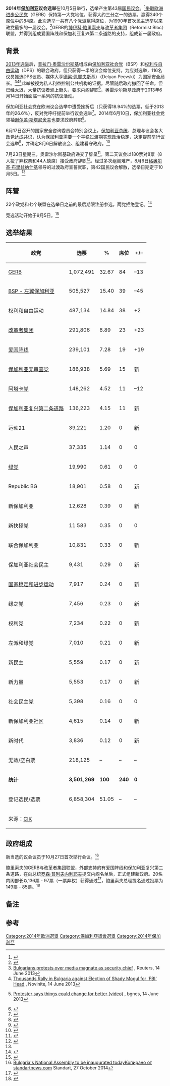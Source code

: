{{Infobox election
| election_name = 2014年保加利亚议会选举
| country = 保加利亚
| type = parliamentary
| ongoing = no
| previous_election = 2013年保加利亚议会选举
| previous_year = 2013
| next_election = 
| next_year = 2017
| seats_for_election = [[国民议会_(保加利亚)|国民议会]]全部240个议席
| majority_seats = 121席
| election_date = 2014年10月5日
| turnout =

<!--GERB-->
| image1 = [[File:Boyko_Borisov_EPP_2014.jpg|115px]]
| leader1 = [[博伊科·鲍里索夫|博伊科·鲍里索夫]]
| party1 = GERB
| leader_since1   = 2006
| popular_vote1   = 32.7%
| last_election1  = 97席, 30.5%
| seats1          = 84
| seat_change1    = {{decrease}} 13
| percentage1     = 
| swing1          = {{increase}} 2.2[[百分点|pp]]

<!-- BSP -->
| image2 =  [[File:Mishomikov.jpg|95px]]
| leader2 = [[米哈伊尔·米科夫|米哈伊尔·米科夫]]
| leader_since2   = 2014
| party2          = 保加利亚联盟
| last_election2  = 84席, 26.6%
| seats2          = 39
| seat_change2    = {{decrease}} 45
| popular_vote2   = 15.4%
| percentage2     = 
| swing2          = {{decrease}} 11.2[[百分点|pp]]

<!-- MRF -->
| image3 = [[File:Lutfi_Mestan_Chairman_of_DPS.jpg|150x150px]]
| leader3 = [[柳特维·梅斯坦|柳特维·梅斯坦]]<br>（Lyutvi Mestan）
| party3 = 权利和自由运动
| leader_since3   = 2013
| last_election3  = 36席, 11.3%
| seats3          = 38
| seat_change3    = {{increase}} 2
| popular_vote3   = 14.8%
| percentage3     = 
| swing3          = {{increase}} 3.5[[百分点|pp]]

<!--Reformist Bloc-->
| image4 = [[File:Radan_Kanev_2011.jpg|150x150px]]
| leader4 = [[拉丹·卡内夫|拉丹·卡内夫]]<br>（Radan Kanev）
| leader_since4= 2013
| leader_seat4 =
| party4 = 改革者集团
| last_election4  = 0席, 9.4%{{efn|name=A|[[2013年保加利亚议会选举|上次选举]]中的的政党联盟。}}
| seats4          = 23
| seat_change4    ={{increase}} 23
| popular_vote4   = 
| percentage4     = 8.9%
| swing4          = {{decrease}} 0.5[[百分点|pp]]

<!--Patriotic Front-->
| image5 =
| leader5 = [[瓦列里·西美昂诺夫|瓦列里·西美昂诺夫]]<br>（Valeri Simeonov）
| leader_since5= 2014
| leader_seat5 =
| party5 = 爱国阵线
| last_election5  = 0席, 5.7%{{efn|name=A}}
| seats5          = 19
| seat_change5    = {{increase}} 19
| popular_vote5   = 
| percentage5     = 7.3%
| swing5          = {{increase}} 1.6[[百分点|pp]]

<!--Bulgaria Without Censorship-->
| image6 =
| leader6 = [[尼科莱·巴列科夫|尼科莱·巴列科夫]]<br>（Nikolay Barekov）
| leader_since6= 2014
| leader_seat6 =
| party6 = 保加利亚无审查党
| last_election6  = N/A
| seats6          = 15
| seat_change6    = ''新''
| popular_vote6   = 
| percentage6     = 5.7%
| swing6          = ''新''

<!--Attack-->
| image7 =  [[File:Volen_Siderov_ATAKA.jpg|150x150px]]
| leader7 = [[沃伦·锡德罗夫|沃伦·锡德罗夫]]<br>（Volen Siderov）
| party7 = 阿塔卡党
| leaders_seat7 = 
| leader_since7   = 2005
| last_election7  = 23席, 7.3%
| seats7          = 11
| seat_change7    = {{decrease}} 12
| popular_vote7   = 
| percentage7     = 4.5%
| swing7          = {{decrease}} 2.8[[百分点|pp]]

<!--Alternative for Bulgarian Revival-->
| image8 = [[File:Georgi_S._Parvanov.jpg|150x150px]]
| leader8 = [[格奥尔基·珀尔瓦诺夫|格奥尔基·珀尔瓦诺夫]]
| leader_since8= 2014
| leader_seat8 =
| party8 = 保加利亚复兴第二条道路
| last_election8  = ''新''
| seats8          = 11
| seat_change8    = ''新''
| popular_vote8   = 
| percentage8     = 4.1%
| swing8          = ''新''

| map_image       = 
| map_size        = 
| map_caption     = 

| title           = 总理
| before_election = [[格奥尔基·布里兹纳什基|格奥尔基·布里兹纳什基]]
| before_party    = 独立人士
| after_election  = [[博伊科·鲍里索夫|博伊科·鲍里索夫]]
| after_party     = GERB
}}

'''2014年[[保加利亚|保加利亚]]议会选举'''在10月5日举行，选举产生第43届[[国民议会_(保加利亚)|国民议会]]。<ref name="Sofia News Agency">{{cite web|title=Bulgaria's 42nd Parliament Dissolved, Elections on October 5|url=http://www.novinite.com/articles/162542/Bulgaria%27s+42nd+Parliament+Dissolved%2C+Elections+on+October+5|website=Novinite.com|publisher=Sofia News Agency|accessdate=9 August 2014|archive-date=2020-09-07|archive-url=https://web.archive.org/web/20200907083843/https://www.novinite.com/articles/162542/Bulgaria%27s+42nd+Parliament+Dissolved%2C+Elections+on+October+5|dead-url=no}}</ref>[[保加利亚欧洲发展公民党|争取欧洲进步公民党]]（GERB）保持第一大党地位，获得大约三分之一的选票，赢得240个席位中的84席。此次选举一共有八个党派赢得席位，为1990年首次民主选举以来政党最多的一届议会。<ref>{{cite web|last1=Petrov|first1=Angel|title=Bulgaria's Grand Parliament Chessboard Might Be Both Ailment and Cure|url=http://www.novinite.com/articles/163898/Bulgaria%27s+Grand+Parliament+Chessboard+Might+Be+Both+Ailment+and+Cure|website=Novinite.com|publisher=Sofia News Agency|accessdate=7 October 2014|archive-date=2020-09-07|archive-url=https://web.archive.org/web/20200907081534/https://www.novinite.com/articles/163898/Bulgaria%27s+Grand+Parliament+Chessboard+Might+Be+Both+Ailment+and+Cure|dead-url=no}}</ref>GERB的[[博伊科·鲍里索夫|博伊科·鲍里索夫]]与[[改革者集团|改革者集团]]（Reformist Bloc）联盟，并得到组成爱国阵线和保加利亚复兴第二条道路的支持，组成新一届政府。

==背景==

[[2013年保加利亚议会选举|2013年选举]]后，[[普拉门·奥雷沙尔斯基|普拉门·奥雷沙尔斯基]]组成由[[保加利亚社会党|保加利亚社会党]]（BSP）和[[权利与自由运动|权利与自由运动]]（DPS）的联合政府，但只获得一半的议会席位支持。为应对选举，116名议员推选DPS议员、媒体大亨[[德梁·佩耶夫斯基|德梁·佩耶夫斯基]]）（Delyan Peevski）为国家安全局长。<ref name="reuters">[http://www.reuters.com/article/2013/06/14/us-bulgaria-government-idUSBRE95D0ML20130614 Bulgarians protests over media magnate as security chief] {{Wayback|url=http://www.reuters.com/article/2013/06/14/us-bulgaria-government-idUSBRE95D0ML20130614 |date=20151001133430 }}, Reuters, 14 June 2013</ref><ref>[http://www.novinite.com/view_news.php?id=151268 Thousands Rally in Bulgaria against Election of Shady Mogul for 'FBI' Head] {{Wayback|url=http://www.novinite.com/view_news.php?id=151268 |date=20170202084910 }}, Novinite, 14 June 2013</ref><ref name="bgnes1">{{bg icon}} [http://video.bgnes.com/view/41781 Protester says things could change for better (video)] {{Wayback|url=http://video.bgnes.com/view/41781 |date=20141006081939 }}, bgnes, 14 June 2013</ref>此举被视为私人利益控制公共机构的证据。尽管随后政府撤回了任命，但已经太迟，大量抗议者涌上街头，要求内阁辞职<ref>{{cite web|title=保加利亚百名议员和部长遭抗议者围困长达8小时|url=http://gb.cri.cn/42071/2013/07/25/5411s4194941.htm|website=Novinite.com|publisher=国际在线|accessdate=2013-07-25|archive-date=2019-09-12|archive-url=https://web.archive.org/web/20190912020959/http://news.cri.cn/gb/42071/2013/07/25/5411s4194941.htm|dead-url=no}}</ref>，奥雷沙尔斯基政府于2013年6月14日开始面临一系列的抗议活动。

保加利亚社会党在欧洲议会选举中遭受挫折后（只获得18.94%的选票，低于2013年的26.6%），反对党呼吁提前举行议会选举<ref>{{cite web|title=Bulgarian Co-ruling Party DPS Calls for Early Elections by end-2014|url=http://www.novinite.com/articles/161086/Bulgarian+Co-ruling+Party+DPS+Calls+for+Early+Elections+by+end-2014|website=Novinite.com|publisher=Sofia News Agency|accessdate=5 June 2014|archive-date=2020-09-07|archive-url=https://web.archive.org/web/20200907025612/https://www.novinite.com/articles/161086/Bulgarian+Co-ruling+Party+DPS+Calls+for+Early+Elections+by+end-2014|dead-url=no}}</ref>。2014年6月10日，保加利亚社会党领袖[[谢尔盖·斯塔尼舍夫|谢尔盖·斯塔尼舍夫]]也要求政府辞职<ref name=Resign>{{cite web|title=BSP Leader Stanishev Demands Government Resignation, July Elections|url=http://www.novinite.com/articles/161192/BSP+Leader+Stanishev+Demands+Government+Resignation%2C+July+Elections|website=Novinite.com|publisher=Sofia News Agency|accessdate=10 June 2014|archive-date=2020-09-07|archive-url=https://web.archive.org/web/20200907074939/https://www.novinite.com/articles/161192/BSP+Leader+Stanishev+Demands+Government+Resignation%2C+July+Elections|dead-url=no}}</ref>。

6月17日召开的国家安全咨询委员会特别会议上，[[保加利亚总统|保加利亚总统]]、总理与议会各大政党达成共识，认为保加利亚需要一个平稳过渡期实现政治稳定，决定提前举行议会选举<ref>{{cite web|title=President Plevneliev Urges Outgoing Parliament to Review Budget|url=http://www.novinite.com/articles/161878/President+Plevneliev+Urges+Outgoing+Parliament+to+Review+Budget|website=Novinite.com|publisher=Sofia News Agency|accessdate=9 July 2014|archive-date=2020-01-07|archive-url=https://web.archive.org/web/20200107224206/https://www.novinite.com/articles/161878/President+Plevneliev+Urges+Outgoing+Parliament+to+Review+Budget|dead-url=no}}</ref>，并确定8月6日解散议会、组建看守政府。<ref>{{cite web|title=Bulgarian Gov't to Resign between July 23, 25 - PM Oresharski|url=http://www.novinite.com/articles/161825/Bulgarian+Gov%27t+to+Resign+between+July+23%2C+25+-+PM+Oresharski|website=Novinite.com|publisher=Sofia News Agency|accessdate=9 July 2014|archive-date=2020-01-07|archive-url=https://web.archive.org/web/20200107170157/https://www.novinite.com/articles/161825/Bulgarian+Gov't+to+Resign+between+July+23,+25+-+PM+Oresharski|dead-url=no}}</ref>

7月23日星期三，奥雷沙尔斯基政府递交了辞呈<ref>{{cite web|title=Bulgaria's PM Plamen Oresharski Resigns|url=http://www.novinite.com/articles/162217/Bulgaria%27s+PM+Plamen+Oresharski+Resigns|website=Novinite.com|publisher=Sofia News Agency|accessdate=25 July 2014|archive-date=2020-01-07|archive-url=https://web.archive.org/web/20200107143429/https://www.novinite.com/articles/162217/Bulgaria's+PM+Plamen+Oresharski+Resigns|dead-url=no}}</ref>。第二天议会以180票对8票（8人投了弃权票和44人缺席）接受政府辞职<ref>{{cite web|title=Bulgarian Parliament Approves Government Resignation|url=http://www.novinite.com/articles/162218/Bulgarian+Parliament+Approves+Government+%3Cb%3EResignation%3C/b%3E|website=Novinite.com|publisher=Sofia News Agency|accessdate=25 July 2014|archive-date=2016-03-03|archive-url=https://web.archive.org/web/20160303192809/http://www.novinite.com/articles/162218/Bulgarian+Parliament+Approves+Government+%3Cb%3EResignation%3C/b%3E|dead-url=no}}</ref>。经过多次组阁难产，8月6日[[格奥尔基·布里兹纳什基|格奥尔基·布里兹纳什基]]领导的过渡政府宣誓就职，第42国民议会解散，选举日期定于10月5日。<ref name="Sofia News Agency"/>

==阵营==
22个政党和七个联盟在选举日之前的最后期限注册参选，两党拒绝登记。<ref>{{cite web|title=Seven Coalitions, 22 Parties to Run in Bulgaria's Early Elections|url=http://www.novinite.com/articles/162833/Seven+Coalitions%2C+22+Parties+to+Run+in+Bulgaria%27s+Early+Elections|website=Novinite.com|publisher=Sofia News Agency|accessdate=22 August 2014|archive-url=https://web.archive.org/web/20151210055831/http://www.novinite.com/articles/162833/Seven+Coalitions%2C+22+Parties+to+Run+in+Bulgaria%27s+Early+Elections|archive-date=2015-12-10|dead-url=yes}}</ref>

竞选活动开始于9月5日。<ref>{{cite web|title=Elections Campaign in Bulgaria To Start On Friday|url=http://www.novinite.com/articles/163138/Elections+Campaign+in+Bulgaria+To+Start+On+Friday|website=Novinite.com|publisher=Sofia News Agency|accessdate=8 September 2014|archive-url=https://web.archive.org/web/20151208220532/http://www.novinite.com/articles/163138/Elections+Campaign+in+Bulgaria+To+Start+On+Friday|archive-date=2015-12-08|dead-url=yes}}</ref>

==选举结果==
{|  class=wikitable style=text-align:right
!政党
!选票
!%
!席位
!+/–
|-
|align=left|[[GERB|GERB]]||1,072,491||32.67||84||–13
|-
|align=left|[[保加利亚联盟|BSP - 左翼保加利亚]]||505,527||15.40||39||–45
|-
|align=left|[[权利和自由运动|权利和自由运动]]||487,134||14.84||38||+2
|-
|align=left|[[改革者集团|改革者集团]]||291,806||8.89||23||+23
|-
|align=left|[[爱国阵线_(保加利亚)|爱国阵线]]||239,101||7.28||19||+19
|-
|align=left|[[保加利亚无审查党|保加利亚无审查党]]||186,938||5.69||15||新
|-
|align=left|[[阿塔卡党|阿塔卡党]]||148,262||4.52||11||–12
|-
|align=left|[[保加利亚复兴第二条道路|保加利亚复兴第二条道路]]||136,223||4.15||11||新
|-
|align=left|运动21||39,221||1.20||0||新
|-
|align=left|人民之声||37,335||1.14||0||0
|-
|align=left|[[绿党_(保加利亚)|绿党]]||19,990||0.61||0||0
|-
|align=left|Republic BG||18,901||0.58||0||新
|-
|align=left|新保加利亚||12,628||0.39||0||新
|-
|align=left|新抉择党||11 583||0.35||0||0
|-
|align=left|联合保加利亚||10,831||0.33||0||新
|-
|align=left|保加利亚社会民主||9,431||0.29||0||新
|-
|align=left|[[国家稳定和进步运动|国家稳定和进步运动]]||7,917||0.24||0||新
|-
|align=left|绿之党||7,456||0.23||0||新
|-
|align=left|权利党||7,234||0.22||0||新
|-
|align=left|左派和绿党||7,010||0.21||0||新
|-
|align=left|新民主||5,559||0.17||0||新
|-
|align=left|新力量||5,553||0.17||0||新
|-
|align=left|社会民主党||5,398||0.16||0||0
|-
|align=left|新保加利亚社区||4,615||0.14||0||新
|-
|align=left|新时代||3,836||0.12||0||新
|-
|align=left|无效/空白票||218,125||–||–||–
|-
|align=left|'''统计'''||'''3,501,269'''||'''100'''||'''240'''||'''0'''
|-
|align=left|登记选民/选票||6,858,304||51.05||–||–
|-
|align=left colspan=5|来源：[http://results.cik.bg/pi2014/rezultati/ CIK]{{Wayback|url=http://results.cik.bg/pi2014/rezultati/ |date=20201124223550 }}
|}

==政府组成==
新当选的议会议员于10月27日首次举行会议。<ref>[http://www.standartnews.com/english/read/bulgarias_43th_national_assembly_to_be_inaugurated_today_-5999.html Bulgaria's {{sic|43|th|nolink=yes}} National Assembly to be inaugurated todayКопирано от standartnews.com] {{Wayback|url=http://www.standartnews.com/english/read/bulgarias_43th_national_assembly_to_be_inaugurated_today_-5999.html |date=20150924120307 }} Standart, 27 October 2014</ref>

鲍里索夫的GERB与改革者集团联盟，外部支持的有爱国阵线和保加利亚复兴第二条道路，在向总统[[罗森·普列夫内利耶夫|罗森·普列夫内利耶夫]]提交内阁名单后，正式组建新政府。20名内阁部长以136票 - 97票（一票弃权）获得通过<ref>{{cite web|title=Bulgarian MPs Approve New Cabinet, Ministers Sworn In|url=http://www.novinite.com/articles/164611/Bulgarian+MPs+Approve+New+Cabinet%2C+Ministers+Sworn+In|website=Novinite.com|publisher=Sofia News Agency|accessdate=7 November 2014|archive-date=2020-09-25|archive-url=https://web.archive.org/web/20200925004739/https://www.novinite.com/articles/164611/Bulgarian+MPs+Approve+New+Cabinet,+Ministers+Sworn+In|dead-url=no}}</ref>，鲍里索夫总理提名通过投票为149票 - 85票。<ref>{{cite web|title=Bulgaria's Parliament Approves New Government|url=http://abcnews.go.com/International/wireStory/bulgarias-parliament-approves-government-26753557|website=abcnews.go.com|publisher=ABC News Internet Ventures|accessdate=7 November 2014|archive-date=2014-11-12|archive-url=https://web.archive.org/web/20141112144734/http://abcnews.go.com/International/wireStory/bulgarias-parliament-approves-government-26753557|dead-url=no}}</ref>

==备注==
{{notelist|iger=}}

==参考==
{{Reflist}}

{{保加利亞選舉}}

[[Category:2014年歐洲選舉|Category:2014年歐洲選舉]]
[[Category:保加利亞議會選舉|Category:保加利亞議會選舉]]
[[Category:2014年保加利亞|Category:2014年保加利亞]]